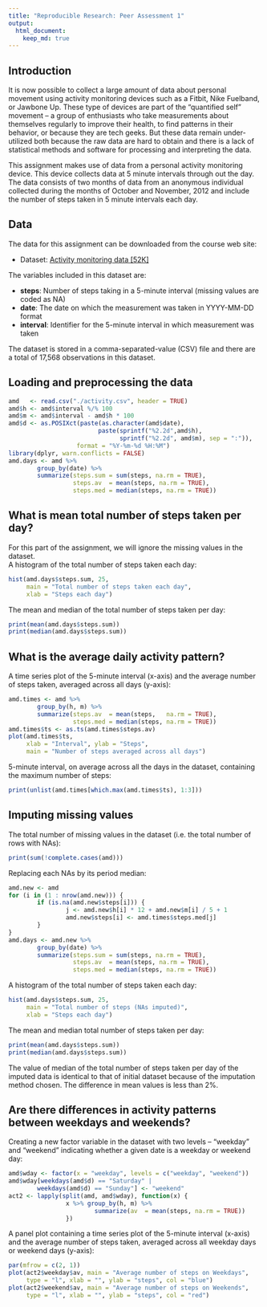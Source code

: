 ```yaml
---
title: "Reproducible Research: Peer Assessment 1"
output: 
  html_document:
    keep_md: true
---
```

## Introduction
It is now possible to collect a large amount of data about personal movement using activity monitoring devices such as a Fitbit, Nike Fuelband, or Jawbone Up. These type of devices are part of the “quantified self” movement – a group of enthusiasts who take measurements about themselves regularly to improve their health, to find patterns in their behavior, or because they are tech geeks. But these data remain under-utilized both because the raw data are hard to obtain and there is a lack of statistical methods and software for processing and interpreting the data.  

This assignment makes use of data from a personal activity monitoring device. This device collects data at 5 minute intervals through out the day. The data consists of two months of data from an anonymous individual collected during the months of October and November, 2012 and include the number of steps taken in 5 minute intervals each day.

## Data

The data for this assignment can be downloaded from the course web site:  

* Dataset: [Activity monitoring data [52K]](https://d396qusza40orc.cloudfront.net/repdata%2Fdata%2Factivity.zip)  

The variables included in this dataset are:  

* __steps__: Number of steps taking in a 5-minute interval (missing values are coded as NA)  
* __date__: The date on which the measurement was taken in YYYY-MM-DD format  
* __interval__: Identifier for the 5-minute interval in which measurement was taken  

The dataset is stored in a comma-separated-value (CSV) file and there are a total of 17,568 observations in this dataset.  

## Loading and preprocessing the data
```r
amd   <- read.csv("./activity.csv", header = TRUE)
amd$h <- amd$interval %/% 100
amd$m <- amd$interval - amd$h * 100
amd$d <- as.POSIXct(paste(as.character(amd$date),
                         paste(sprintf("%2.2d",amd$h),
                               sprintf("%2.2d", amd$m), sep = ":")),
                   format = "%Y-%m-%d %H:%M")
library(dplyr, warn.conflicts = FALSE)
amd.days <- amd %>%
        group_by(date) %>%
        summarize(steps.sum = sum(steps, na.rm = TRUE),
                  steps.av  = mean(steps, na.rm = TRUE),
                  steps.med = median(steps, na.rm = TRUE))
```

## What is mean total number of steps taken per day?  

For this part of the assignment, we will ignore the missing values in the dataset.  
A histogram of the total number of steps taken each day:  
```r
hist(amd.days$steps.sum, 25, 
     main = "Total number of steps taken each day",
     xlab = "Steps each day")
```

The mean and median of the total number of steps taken per day:  
```r
print(mean(amd.days$steps.sum))
print(median(amd.days$steps.sum))
```

## What is the average daily activity pattern?  

A time series plot of the 5-minute interval (x-axis) and the average number of steps taken, averaged across all days (y-axis):  

```r
amd.times <- amd %>%
        group_by(h, m) %>%
        summarize(steps.av  = mean(steps,   na.rm = TRUE),
                  steps.med = median(steps, na.rm = TRUE))
amd.times$ts <- as.ts(amd.times$steps.av)
plot(amd.times$ts, 
     xlab = "Interval", ylab = "Steps", 
     main = "Number of steps averaged across all days")
```

5-minute interval, on average across all the days in the dataset, containing the maximum number of steps:  

```r
print(unlist(amd.times[which.max(amd.times$ts), 1:3]))
```

## Imputing missing values
The total number of missing values in the dataset (i.e. the total number of rows with NAs):  
```r
print(sum(!complete.cases(amd)))
```

Replacing each NAs by its period median:  
```r
amd.new <- amd
for (i in (1 : nrow(amd.new))) {
        if (is.na(amd.new$steps[i])) {
                j <- amd.new$h[i] * 12 + amd.new$m[i] / 5 + 1
                amd.new$steps[i] <- amd.times$steps.med[j]
        }
}
amd.days <- amd.new %>%
        group_by(date) %>%
        summarize(steps.sum = sum(steps, na.rm = TRUE),
                  steps.av  = mean(steps, na.rm = TRUE),
                  steps.med = median(steps, na.rm = TRUE))
```

A histogram of the total number of steps taken each day:  
```r
hist(amd.days$steps.sum, 25, 
     main = "Total number of steps (NAs imputed)",
     xlab = "Steps each day")
```

The mean and median total number of steps taken per day:  
```r
print(mean(amd.days$steps.sum))
print(median(amd.days$steps.sum))
```
The value of median of the total number of steps taken per day of the imputed data is identical to that of initial dataset because of the imputation method chosen. The difference in mean values is less than 2%.  

## Are there differences in activity patterns between weekdays and weekends?  

Creating a new factor variable in the dataset with two levels – “weekday” and “weekend” indicating whether a given date is a weekday or weekend day:
```r
amd$wday <- factor(x = "weekday", levels = c("weekday", "weekend"))
amd$wday[weekdays(amd$d) == "Saturday" |
        weekdays(amd$d) == "Sunday"] <- "weekend"
act2 <- lapply(split(amd, amd$wday), function(x) {
                x %>% group_by(h, m) %>%
                        summarize(av  = mean(steps, na.rm = TRUE))
                })
```

A panel plot containing a time series plot of the 5-minute interval (x-axis) and the average number of steps taken, averaged across all weekday days or weekend days (y-axis):
```r
par(mfrow = c(2, 1))
plot(act2$weekday$av, main = "Average number of steps on Weekdays",
     type = "l", xlab = "", ylab = "steps", col = "blue")
plot(act2$weekend$av, main = "Average number of steps on Weekends", 
     type = "l", xlab = "", ylab = "steps", col = "red")
```
